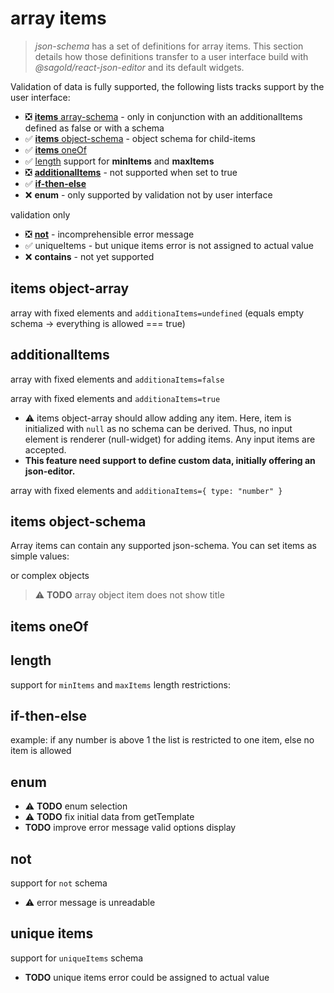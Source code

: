 
<Meta title="ArrayItems" />

# array items

> _json-schema_ has a set of definitions for array items. This section details how those definitions transfer to a user interface build with _@sagold/react-json-editor_ and its default widgets.

Validation of data is fully supported, the following lists tracks support by the user interface:

- ❎ [**items** array-schema](#items-items-schema) - only in conjunction with an additionalItems defined as false or with a schema
- ✅ [**items** object-schema](#items-object-schema) - object schema for child-items
- ✅ [**items** oneOf](#items-oneof)
- ✅ [length](#length) support for **minItems** and **maxItems**
- ❎ [**additionalItems**](additionalItems) - not supported when set to true
- ✅ [**if-then-else**](#if-then-else)
- ❌ **enum** - only supported by validation not by user interface

validation only

- ❎ [**not**](#not) - incomprehensible error message
- ✅ uniqueItems - but unique items error is not assigned to actual value
- ❌ **contains** - not yet supported

## items object-array

array with fixed elements and `additionaItems=undefined` (equals empty schema -> everything is allowed === true)

<Canvas>
  <JsonForm
    widgets={widgets}
    addOptionalProps={false}
    options={{ title: true }}
    schema={{
      title: 'Content with any additional items',
      type: 'array',
      items: [
        {
          title: 'Title',
          type: 'string'
        },
        {
          title: 'Subtitle',
          type: 'string'
        }
      ]
    }}
  />
</Canvas>

## additionalItems

array with fixed elements and `additionaItems=false`

<Canvas>
  <JsonForm
    widgets={widgets}
    validate={true}
    addOptionalProps={false}
    data={['first', 'second', 'invalid']}
    schema={{
      title: 'Content with no additional items',
      type: 'array',
      items: [
        {
          title: 'Title',
          type: 'string'
        },
        {
          title: 'Subtitle',
          type: 'string'
        }
      ],
      additionalItems: false
    }}
  />
</Canvas>

array with fixed elements and `additionaItems=true`

- ⚠️ items object-array should allow adding any item. Here, item is initialized with `null` as no schema can be derived. Thus, no input element is renderer (null-widget) for adding items. Any input items are accepted.
- **This feature need support to define custom data, initially offering an json-editor.**

<Canvas>
  <JsonForm
    widgets={widgets}
    addOptionalProps={false}
    data={['first', 'second', 'unknown', 42, { title: 'schema is retrieved from input data' }]}
    schema={{
      title: 'Content with any additional item',
      type: 'array',
      items: [
        {
          title: 'Title',
          type: 'string'
        },
        {
          title: 'Subtitle',
          type: 'string'
        }
      ],
      additionalItems: true
    }}
  />
</Canvas>

array with fixed elements and `additionaItems={ type: "number" }`

<Canvas>
  <JsonForm
    widgets={widgets}
    addOptionalProps={false}
    schema={{
      title: 'Content with additional numbers',
      type: 'array',
      items: [
        {
          title: 'Title',
          type: 'string'
        },
        {
          title: 'Subtitle',
          type: 'string'
        }
      ],
      additionalItems: {
        type: 'number'
      }
    }}
  />
</Canvas>

## items object-schema

Array items can contain any supported json-schema. You can set items as simple values:

<Canvas>
  <JsonForm
    widgets={widgets}
    addOptionalProps={false}
    data={[2023]}
    schema={{
      type: 'array',
      items: {
        title: 'item',
        type: 'number',
        default: 1
      },
      options: { title: true }
    }}
  />
</Canvas>

or complex objects

> ⚠️ **TODO** array object item does not show title

<Canvas>
  <JsonForm
    widgets={widgets}
    addOptionalProps={false}
    data={[2023]}
    schema={{
      type: 'array',
      options: { title: true },
      items: {
        type: 'object',
        required: ['alt', 'image'],
        title: 'Content image',
        properties: {
          alt: {
            title: 'Image alt text',
            type: 'string'
          },
          image: {
            title: 'Image',
            type: 'string',
            format: 'file'
          },
          width: {
            title: 'Width in px',
            type: 'number',
            default: 400
          }
        }
      }
    }}
  />
</Canvas>

## items oneOf

<Canvas>
  <JsonForm
    widgets={widgets}
    addOptionalProps={false}
    data={[{ type: 'header' }]}
    schema={{
      type: 'array',
      items: {
        oneOfProperty: 'type',
        oneOf: [
          {
            id: 'header',
            title: 'header',
            type: 'object',
            required: ['type', 'text'],
            properties: {
              type: {
                type: 'string',
                const: 'header',
                options: {
                  hidden: true
                }
              },
              text: {
                title: 'Header text',
                type: 'string'
              }
            }
          },
          {
            id: 'paragraph',
            title: 'paragraph',
            type: 'object',
            required: ['type', 'text'],
            properties: {
              type: {
                type: 'string',
                const: 'paragraph',
                options: {
                  hidden: true
                }
              },
              text: {
                title: 'Paragraph text',
                type: 'string'
              }
            }
          }
        ]
      },
      additionalItems: {
        title: 'Width in px',
        type: 'number',
        default: 400
      }
    }}
  />
</Canvas>

## length

support for `minItems` and `maxItems` length restrictions:

<Canvas>
  <JsonForm
    widgets={widgets}
    addOptionalProps={false}
    schema={{
      type: 'array',
      minItems: 1,
      maxItems: 3,
      items: {
        title: 'item',
        type: 'number',
        default: 1
      },
      options: { title: true }
    }}
  />
</Canvas>

## if-then-else

example: if any number is above 1 the list is restricted to one item, else no item is allowed

<Canvas>
  <JsonForm
    widgets={widgets}
    addOptionalProps={false}
    validate={true}
    schema={{
      type: 'array',
      items: {
        title: 'Item',
        type: 'number',
        default: 2
      },
      minItems: 1,
      if: {
        items: {
          maximum: 1
        }
      },
      then: {
        maxItems: 1
      },
      else: {
        maxItems: 0
      },
      options: { title: true }
    }}
  />
</Canvas>

## enum

- ⚠️ **TODO** enum selection
- ⚠️ **TODO** fix initial data from getTemplate
- **TODO** improve error message valid options display

<Canvas>
  <JsonForm
    widgets={widgets}
    validate={true}
    addOptionalProps={false}
    schema={{
      type: 'array',
      enum: [
        [2019, 10, 22],
        [2023, 1, 1]
      ],
      items: {
        type: 'number'
      },
      minItems: 3,
      maxItems: 3,
      options: { title: true }
    }}
  />
</Canvas>

## not

support for `not` schema

- ⚠️ error message is unreadable

<Canvas>
  <JsonForm
    widgets={widgets}
    addOptionalProps={false}
    data={[123]}
    schema={{
      title: 'Array using not',
      description: 'value 123 is not allowed as array item',
      type: 'array',
      not: {
        type: 'array',
        items: {
          const: 123
        }
      },
      items: {
        title: 'item',
        type: 'number',
        default: 1
      },
      options: { title: true }
    }}
  />
</Canvas>

## unique items

support for `uniqueItems` schema

- **TODO** unique items error could be assigned to actual value

<Canvas>
  <JsonForm
    widgets={widgets}
    validate={true}
    addOptionalProps={false}
    data={[1, 2, 2]}
    schema={{
      title: 'Array with unique items',
      type: 'array',
      uniqueItems: true,
      items: {
        title: 'item',
        type: 'number',
        default: 1
      },
      options: { title: true }
    }}
  />
</Canvas>

